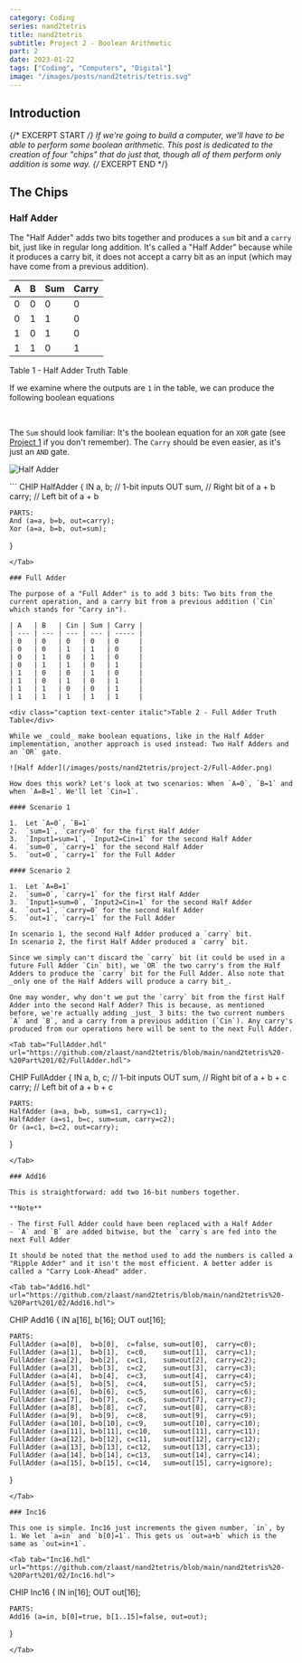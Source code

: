 ```yaml
---
category: Coding
series: nand2tetris
title: nand2tetris
subtitle: Project 2 - Boolean Arithmetic
part: 2
date: 2023-01-22
tags: ["Coding", "Computers", "Digital"]
image: "/images/posts/nand2tetris/tetris.svg"
---
```


## Introduction

{/* EXCERPT START */}
If we're going to build a computer, we'll have to be able to perform some boolean arithmetic. This post is dedicated to the creation of four "chips" that do just that, though all of them perform only addition is some way.
{/* EXCERPT END */}

## The Chips

### Half Adder

The "Half Adder" adds two bits together and produces a `sum` bit and a `carry` bit, just like in regular long addition. It's called a "Half Adder" because while it produces a carry bit, it does not accept a carry bit as an input (which may have come from a previous addition).

| A   | B   | Sum | Carry |
| --- | --- | --- | ----- |
| 0   | 0   | 0   | 0     |
| 0   | 1   | 1   | 0     |
| 1   | 0   | 1   | 0     |
| 1   | 1   | 0   | 1     |

<div class="caption text-center italic">Table 1 - Half Adder Truth Table</div>

If we examine where the outputs are `1` in the table, we can produce the following boolean equations

<Math inline="false" equation=" \text{ Sum } = (\overline A \land B) \lor (A \land \overline B) "/>

<Math inline="false" equation=" \text{ Carry } = A \land B "/>

The `Sum` should look familiar: It's the boolean equation for an `XOR` gate (see [Project 1](/blog/nand2tetris/project-1) if you don't remember). The `Carry` should be even easier, as it's just an `AND` gate.

![Half Adder](/images/posts/nand2tetris/project-2/Half-Adder.png)

<Tab tab="HalfAdder.hdl" url="https://github.com/zlaast/nand2tetris/blob/main/nand2tetris%20-%20Part%201/02/HalfAdder.hdl">
```
CHIP HalfAdder {
    IN a, b;    // 1-bit inputs
    OUT sum,    // Right bit of a + b
        carry;  // Left bit of a + b

    PARTS:
    And (a=a, b=b, out=carry);
    Xor (a=a, b=b, out=sum);
}
```
</Tab>

### Full Adder

The purpose of a "Full Adder" is to add 3 bits: Two bits from the current operation, and a carry bit from a previous addition (`Cin` which stands for "Carry in").

| A   | B   | Cin | Sum | Carry |
| --- | --- | --- | --- | ----- |
| 0   | 0   | 0   | 0   | 0     |
| 0   | 0   | 1   | 1   | 0     |
| 0   | 1   | 0   | 1   | 0     |
| 0   | 1   | 1   | 0   | 1     |
| 1   | 0   | 0   | 1   | 0     |
| 1   | 0   | 1   | 0   | 1     |
| 1   | 1   | 0   | 0   | 1     |
| 1   | 1   | 1   | 1   | 1     |

<div class="caption text-center italic">Table 2 - Full Adder Truth Table</div>

While we _could_ make boolean equations, like in the Half Adder implementation, another approach is used instead: Two Half Adders and an `OR` gate.

![Half Adder](/images/posts/nand2tetris/project-2/Full-Adder.png)

How does this work? Let's look at two scenarios: When `A=0`, `B=1` and when `A=B=1`. We'll let `Cin=1`.

#### Scenario 1

1.  Let `A=0`, `B=1`
2.  `sum=1`, `carry=0` for the first Half Adder
3.  `Input1=sum=1`, `Input2=Cin=1` for the second Half Adder
4.  `sum=0`, `carry=1` for the second Half Adder
5.  `out=0`, `carry=1` for the Full Adder

#### Scenario 2

1.  Let `A=B=1`
2.  `sum=0`, `carry=1` for the first Half Adder
3.  `Input1=sum=0`, `Input2=Cin=1` for the second Half Adder
4.  `out=1`, `carry=0` for the second Half Adder
5.  `out=1`, `carry=1` for the Full Adder

In scenario 1, the second Half Adder produced a `carry` bit.  
In scenario 2, the first Half Adder produced a `carry` bit.

Since we simply can't discard the `carry` bit (it could be used in a future Full Adder `Cin` bit), we `OR` the two carry's from the Half Adders to produce the `carry` bit for the Full Adder. Also note that _only one of the Half Adders will produce a carry bit_.

One may wonder, why don't we put the `carry` bit from the first Half Adder into the second Half Adder? This is because, as mentioned before, we're actually adding _just_ 3 bits: the two current numbers `A` and `B`, and a carry from a previous addition (`Cin`). Any carry's produced from our operations here will be sent to the next Full Adder.

<Tab tab="FullAdder.hdl" url="https://github.com/zlaast/nand2tetris/blob/main/nand2tetris%20-%20Part%201/02/FullAdder.hdl">
```
CHIP FullAdder {
    IN a, b, c;  // 1-bit inputs
    OUT sum,     // Right bit of a + b + c
        carry;   // Left bit of a + b + c

    PARTS:
    HalfAdder (a=a, b=b, sum=s1, carry=c1);
    HalfAdder (a=s1, b=c, sum=sum, carry=c2);
    Or (a=c1, b=c2, out=carry);
}
```
</Tab>

### Add16

This is straightforward: add two 16-bit numbers together.

**Note**

- The first Full Adder could have been replaced with a Half Adder
- `A` and `B` are added bitwise, but the `carry`s are fed into the next Full Adder

It should be noted that the method used to add the numbers is called a "Ripple Adder" and it isn't the most efficient. A better adder is called a "Carry Look-Ahead" adder.

<Tab tab="Add16.hdl" url="https://github.com/zlaast/nand2tetris/blob/main/nand2tetris%20-%20Part%201/02/Add16.hdl">
```
CHIP Add16 {
    IN a[16], b[16];
    OUT out[16];

    PARTS:
    FullAdder (a=a[0],  b=b[0],  c=false, sum=out[0],  carry=c0);
    FullAdder (a=a[1],  b=b[1],  c=c0,    sum=out[1],  carry=c1);
    FullAdder (a=a[2],  b=b[2],  c=c1,    sum=out[2],  carry=c2);
    FullAdder (a=a[3],  b=b[3],  c=c2,    sum=out[3],  carry=c3);
    FullAdder (a=a[4],  b=b[4],  c=c3,    sum=out[4],  carry=c4);
    FullAdder (a=a[5],  b=b[5],  c=c4,    sum=out[5],  carry=c5);
    FullAdder (a=a[6],  b=b[6],  c=c5,    sum=out[6],  carry=c6);
    FullAdder (a=a[7],  b=b[7],  c=c6,    sum=out[7],  carry=c7);
    FullAdder (a=a[8],  b=b[8],  c=c7,    sum=out[8],  carry=c8);
    FullAdder (a=a[9],  b=b[9],  c=c8,    sum=out[9],  carry=c9);
    FullAdder (a=a[10], b=b[10], c=c9,    sum=out[10], carry=c10);
    FullAdder (a=a[11], b=b[11], c=c10,   sum=out[11], carry=c11);
    FullAdder (a=a[12], b=b[12], c=c11,   sum=out[12], carry=c12);
    FullAdder (a=a[13], b=b[13], c=c12,   sum=out[13], carry=c13);
    FullAdder (a=a[14], b=b[14], c=c13,   sum=out[14], carry=c14);
    FullAdder (a=a[15], b=b[15], c=c14,   sum=out[15], carry=ignore);
}
```
</Tab>

### Inc16

This one is simple. Inc16 just increments the given number, `in`, by 1. We let `a=in` and `b[0]=1`. This gets us `out=a+b` which is the same as `out=in+1`.

<Tab tab="Inc16.hdl" url="https://github.com/zlaast/nand2tetris/blob/main/nand2tetris%20-%20Part%201/02/Inc16.hdl">
```
CHIP Inc16 {
    IN in[16];
    OUT out[16];

    PARTS:
    Add16 (a=in, b[0]=true, b[1..15]=false, out=out);
}
```
</Tab>
